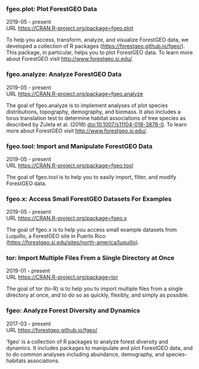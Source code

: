 ### fgeo.plot: Plot ForestGEO Data

2019-05 - present  
URL <https://CRAN.R-project.org/package=fgeo.plot>  

To help you access, transform, analyze, and visualize ForestGEO data, we developed a collection of R packages (<https://forestgeo.github.io/fgeo/>). This package, in particular, helps you to plot ForestGEO data. To learn more about ForestGEO visit <http://www.forestgeo.si.edu/>.

### fgeo.analyze: Analyze ForestGEO Data

2019-05 - present  
URL <https://CRAN.R-project.org/package=fgeo.analyze>  

The goal of fgeo.analyze is to implement analyses of plot species distributions, topography, demography, and biomass. It also includes a torus translation test to determine habitat associations of tree species as described by Zuleta et al. (2018) <doi:10.1007/s11104-018-3878-0>. To learn more about ForestGEO visit <http://www.forestgeo.si.edu/>.

### fgeo.tool: Import and Manipulate ForestGEO Data

2019-05 - present  
URL <https://CRAN.R-project.org/package=fgeo.tool>  

The goal of fgeo.tool is to help you to easily import, filter, and modify ForestGEO data.

### fgeo.x: Access Small ForestGEO Datasets For Examples

2019-05 - present  
URL <https://CRAN.R-project.org/package=fgeo.x>  

The goal of fgeo.x is to help you access small example datasets from Luquillo, a ForestGEO site in Puerto Rico (<https://forestgeo.si.edu/sites/north-america/luquillo>).

### tor: Import Multiple Files From a Single Directory at Once

2019-01 - present  
URL <https://CRAN.R-project.org/package=tor>  

The goal of tor (to-R) is to help you to import multiple files from a single directory at once, and to do so as quickly, flexibly, and simply as possible.

### fgeo: Analyze Forest Diversity and Dynamics

2017-03 - present  
URL <https://forestgeo.github.io/fgeo/>  

'fgeo' is a collection of R packages to analyze forest diversity and dynamics. It includes packages to manipulate and plot ForestGEO data, and to do common analyses including abundance, demography, and species-habitats associations.
